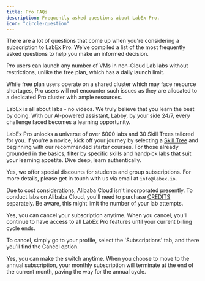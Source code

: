 ```yaml
---
title: Pro FAQs
description: Frequently asked questions about LabEx Pro.
icon: "circle-question"
---
```


There are a lot of questions that come up when you're considering a subscription to LabEx Pro. We've compiled a list of the most frequently asked questions to help you make an informed decision.

<AccordionGroup>
<Accordion title="What does 'Unlimited VMs' mean?" icon="circle-question">

Pro users can launch any number of VMs in non-Cloud Lab labs without restrictions, unlike the free plan, which has a daily launch limit.

</Accordion>

<Accordion title="What does 'Unlimited-Resource Pro Cluster' mean?" icon="circle-question">

While free plan users operate on a shared cluster which may face resource shortages, Pro users will not encounter such issues as they are allocated to a dedicated Pro cluster with ample resources.

</Accordion>

<Accordion title="How does LabEx differentiate from other learning platforms?" icon="circle-question">

LabEx is all about labs - no videos. We truly believe that you learn the best by doing. With our AI-powered assistant, Labby, by your side 24/7, every challenge faced becomes a learning opportunity.

</Accordion>

<Accordion title="How do I start my learning journey with LabEx Pro?" icon="circle-question">

LabEx Pro unlocks a universe of over 6000 labs and 30 Skill Trees tailored for you. If you're a novice, kick off your journey by selecting a [Skill Tree](/using-labex/quick-start#skill-trees) and beginning with our recommended starter courses. For those already grounded in the basics, filter by specific skills and handpick labs that suit your learning appetite. Dive deep, learn authentically.

</Accordion>

<Accordion title="Are there discounts for students or group subscriptions?" icon="circle-question">

Yes, we offer special discounts for students and group subscriptions. For more details, please get in touch with us via email at `info@labex.io`.

</Accordion>

<Accordion title="Why aren't Alibaba Cloud labs included in LabEx Pro?" icon="circle-question">

Due to cost considerations, Alibaba Cloud isn't incorporated presently. To conduct labs on Alibaba Cloud, you'll need to purchase [CREDITS](/my-account/using-credits) separately. Be aware, this might limit the number of your lab attempts.

</Accordion>

<Accordion title="Can I cancel my subscription?" icon="circle-question">

Yes, you can cancel your subscription anytime. When you cancel, you'll continue to have access to all LabEx Pro features until your current billing cycle ends.

To cancel, simply go to your profile, select the 'Subscriptions' tab, and there you'll find the Cancel option.

</Accordion>

<Accordion title="Can I switch from a monthly to an annual subscription?" icon="circle-question">

Yes, you can make the switch anytime. When you choose to move to the annual subscription, your monthly subscription will terminate at the end of the current month, paving the way for the annual cycle.

</Accordion>
</AccordionGroup>
